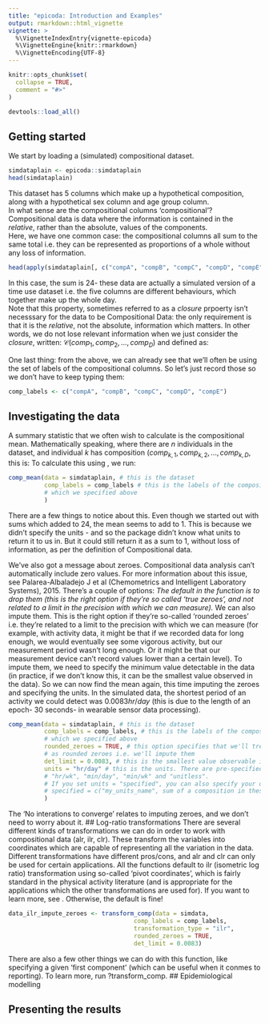 ```yaml
---
title: "epicoda: Introduction and Examples"
output: rmarkdown::html_vignette
vignette: >
  %\VignetteIndexEntry{vignette-epicoda}
  %\VignetteEngine{knitr::rmarkdown}
  %\VignetteEncoding{UTF-8}
---
```


```r
knitr::opts_chunk$set(
  collapse = TRUE,
  comment = "#>"
)
```

```r
devtools::load_all()
```

## Getting started
We start by loading a (simulated) compositional dataset. 

```r
simdataplain <- epicoda::simdataplain
head(simdataplain)
```

This dataset has 5 columns which make up a hypothetical composition, along with a hypothetical sex column and age group column.  
In what sense are the compositional columns 'compositional'?
Compositional data is data where the information is contained in the *relative*, rather than the absolute, values of the components.  
Here, we have one common case: the compositional columns all sum to the same total i.e. they can be represented as proportions of a whole without any loss of information. 

```r
head(apply(simdataplain[, c("compA", "compB", "compC", "compD", "compE")], 1, sum))
```
In this case, the sum is 24-  these data are actually a simulated version of a time use dataset i.e. the five columns are different behaviours, which together make up the whole day.  
Note that this property, sometimes referred to as a *closure* prpoerty isn't necesssary for the data to be Compositional Data: the only requirement is that it is the *relative*, not the absolute, information which matters. In other words, we do not lose relevant information when we just consider the *closure*, written: $\mathcal{C}(comp_{1}, comp_{2}, ..., comp_{D})$ and defined as: 
\begin{equation}
  \mathcal{C}(comp_{1}, comp_{2}, ..., comp_{D}) = \Big(\frac{comp_{1}}{\sum_{i =1}^{D}{comp_i}}, \frac{comp_{2}}{\sum_{i =1}^{D}{comp_i}}, ..., \frac{comp_{D}}{\sum_{i =1}^{D}{comp_i}}\Big)
\end{equation}



One last thing: from the above, we can already see that we'll often be using the set of labels of the compositional columns. So let's just record those so we don't have to keep typing them: 
```r
comp_labels <- c("compA", "compB", "compC", "compD", "compE")
```
## Investigating the data
A summary statistic that we often wish to calculate is the compositional mean. Mathematically speaking, where there are $n$ individuals in the dataset, and individual $k$ has composition $(comp_{k, 1}, comp_{k, 2}, ..., comp_{k, D}$, this is: 
\begin{equation}
  \mathcal{C}\Bigg(\sqrt[n]{\prod_{k=1}^{n}{comp_{k, 1}}}, \sqrt[n]{\prod_{k=1}^{n}{comp_{k, 2}}}, ..., \sqrt[n]{\prod_{k=1}^{n}{comp_{k, D}}}\Bigg)
\end{equation}
To calculate this using \code{epicoda}, we run: 
```r
comp_mean(data = simdataplain, # this is the dataset
          comp_labels = comp_labels # this is the labels of the compositional columns, 
          # which we specified above
          )
```
There are a few things to notice about this. Even though we started out with sums which added to 24, the mean seems to add to 1. This is because we didn't specify the units - and so the package didn't know what units to return it to us in. But it could still return it as a sum to 1, without loss of information, as per the definition of Compositional data. 


We've also got a message about zeroes. Compositional data analysis can't automatically include zero values. For more information about this issue, see Palarea-Albaladejo J et al (Chemometrics and Intelligent Laboratory Systems), 2015. There's a couple of options: 
*The default in the function is to drop them (this is the right option if they're so called 'true zeroes', and not related to a limit in the precision with which we can measure).
*We can also impute them. This is the right option if they're so-called 'rounded zeroes' i.e. they're related to a limit to the precision with which we can measure (for example, with activity data, it might be that if we recorded data for long enough, we would eventually see some vigorous activity, but our measurement period wasn't long enough. Or it might be that our measurement device can't record values lower than a certain level). To impute them, we need to specify the minimum value detectable in the data (in practice, if we don't know this, it can be the smallest value observed in the data).
So we can now find the mean again, this time imputing the zeroes and specifying the units.  In the simulated data, the shortest period of an activity we could detect was $0.0083 hr/day$ (this is due to the length of an epoch- 30 seconds- in wearable sensor data processing). 

```r
comp_mean(data = simdataplain, # this is the dataset
          comp_labels = comp_labels, # this is the labels of the compositional columns, 
          # which we specified above
          rounded_zeroes = TRUE, # this option specifies that we'll treat the zeroes 
          # as rounded zeroes i.e. we'll impute them
          det_limit = 0.0083, # this is the smallest value observable in the data
          units = "hr/day" # this is the units. There are pre-specified options "hr/day",
          # "hr/wk", "min/day", "min/wk" and "unitless". 
          # If you set units = "specified", you can also specify your own units using 
          # specified = c("my_units_name", sum of a composition in these units)
          )
```
The 'No interations to converge' relates to imputing zeroes, and we don't need to worry about it. 
## Log-ratio transformations 
There are several different kinds of transformations we can do in order to work with compositional data (alr, ilr, clr). These transform the variables into coordinates which are capable of representing all the variation in the data. Different transformations have different pros/cons, and alr and clr can only be used for certain applications.  All the functions default to ilr (isometric log ratio) transformation using so-called 'pivot coordinates', which is fairly standard in the physical activity literature (and is appropriate for the applications which the other transformations are used for). If you want to learn more, see    . Otherwise, the default is fine! 
```r
data_ilr_impute_zeroes <- transform_comp(data = simdata,
                                   comp_labels = comp_labels,
                                   transformation_type = "ilr",
                                   rounded_zeroes = TRUE,
                                   det_limit = 0.0083)
```
There are also a few other things we can do with this function, like specifying a given 'first component' (which can be useful when it conmes to reporting). To learn more, run ?transform_comp.
## Epidemiological modelling 

## Presenting the results
